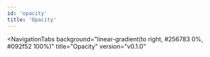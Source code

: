 ```yaml
---
id: 'opacity'
title: 'Opacity'
---
```



<NavigationTabs
  background="linear-gradient(to right, #256783 0%, #092f52 100%)"
  title="Opacity"
  version="v0.1.0"
>
  <NavigationTab label="Overview">
    <Overview />
  </NavigationTab>
  <NavigationTab label="Tokens">
    <Tokens />
  </NavigationTab>
  <NavigationTab label="Usage">
    <Usage />
  </NavigationTab>
</NavigationTabs>
